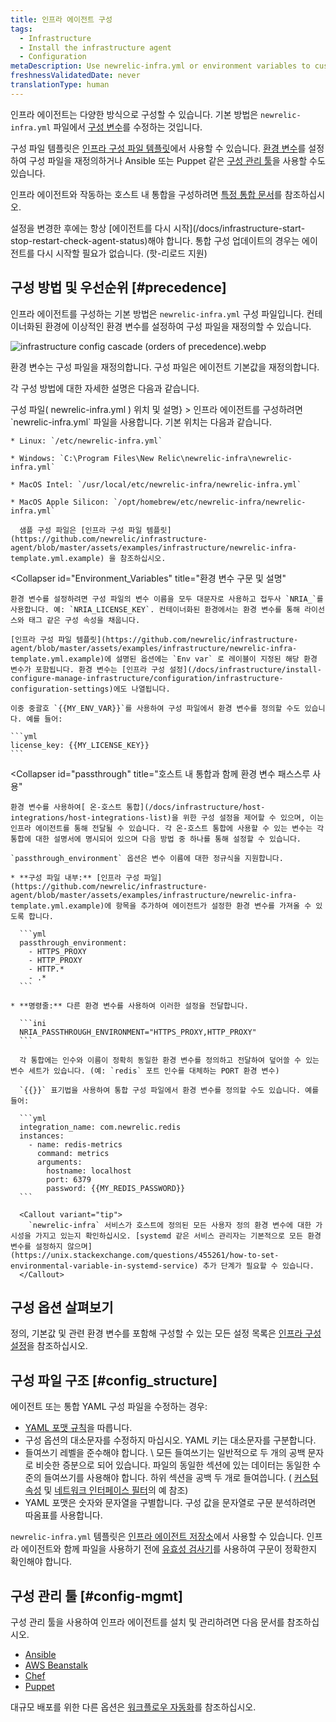 ```yaml
---
title: 인프라 에이전트 구성
tags:
  - Infrastructure
  - Install the infrastructure agent
  - Configuration
metaDescription: Use newrelic-infra.yml or environment variables to customize New Relic's infrastructure agent settings like license key or custom attributes.
freshnessValidatedDate: never
translationType: human
---
```



인프라 에이전트는 다양한 방식으로 구성할 수 있습니다. 기본 방법은 `newrelic-infra.yml` 파일에서 [구성 변수](/docs/infrastructure/install-configure-infrastructure/configuration/infrastructure-configuration-settings)를 수정하는 것입니다.

구성 파일 템플릿은 [인프라 구성 파일 템플릿](https://github.com/newrelic/infrastructure-agent/blob/master/assets/examples/infrastructure/newrelic-infra-template.yml.example)에서 사용할 수 있습니다. [환경 변수](#Environment_Variables)를 설정하여 구성 파일을 재정의하거나 Ansible 또는 Puppet 같은 [구성 관리 툴](#config-mgmt)을 사용할 수도 있습니다.

인프라 에이전트와 작동하는 호스트 내 통합을 구성하려면 [특정 통합 문서](/docs/integrations/host-integrations/get-started/introduction-host-integrations)를 참조하십시오.

<Callout variant="important">
  설정을 변경한 후에는 항상 [에이전트를 다시 시작](/docs/infrastructure-start-stop-restart-check-agent-status)해야 합니다. 통합 구성 업데이트의 경우는 에이전트를 다시 시작할 필요가 없습니다. (핫-리로드 지원)
</Callout>

## 구성 방법 및 우선순위 [#precedence]

인프라 에이전트를 구성하는 기본 방법은 `newrelic-infra.yml` 구성 파일입니다. 컨테이너화된 환경에 이상적인 환경 변수를 설정하여 구성 파일을 재정의할 수 있습니다.

<img
  title="infrastructure config cascade (orders of precedence).webp"
  alt="infrastructure config cascade (orders of precedence).webp"
  src={infrastructureCascadeConfig}
/>

<figcaption>
  환경 변수는 구성 파일을 재정의합니다. 구성 파일은 에이전트 기본값을 재정의합니다.
</figcaption>

각 구성 방법에 대한 자세한 설명은 다음과 같습니다.

<CollapserGroup>
  <Collapser
    id="config-file"
    title={<>구성 파일( <InlineCode>newrelic-infra.yml</InlineCode> ) 위치 및 설명</>}
  >
    인프라 에이전트를 구성하려면 `newrelic-infra.yml` 파일을 사용합니다. 기본 위치는 다음과 같습니다.

    * Linux: `/etc/newrelic-infra.yml`

    * Windows: `C:\Program Files\New Relic\newrelic-infra\newrelic-infra.yml`

    * MacOS Intel: `/usr/local/etc/newrelic-infra/newrelic-infra.yml`

    * MacOS Apple Silicon: `/opt/homebrew/etc/newrelic-infra/newrelic-infra.yml`

      샘플 구성 파일은 [인프라 구성 파일 템플릿](https://github.com/newrelic/infrastructure-agent/blob/master/assets/examples/infrastructure/newrelic-infra-template.yml.example) 을 참조하십시오.
  </Collapser>

  <Collapser
    id="Environment_Variables"
    title="환경 변수 구문 및 설명"
  >
    환경 변수를 설정하려면 구성 파일의 변수 이름을 모두 대문자로 사용하고 접두사 `NRIA_`를 사용합니다. 예: `NRIA_LICENSE_KEY`. 컨테이너화된 환경에서는 환경 변수를 통해 라이선스와 태그 같은 구성 속성을 채웁니다.

    [인프라 구성 파일 템플릿](https://github.com/newrelic/infrastructure-agent/blob/master/assets/examples/infrastructure/newrelic-infra-template.yml.example)에 설명된 옵션에는 `Env var` 로 레이블이 지정된 해당 환경 변수가 포함됩니다. 환경 변수는 [인프라 구성 설정](/docs/infrastructure/install-configure-manage-infrastructure/configuration/infrastructure-configuration-settings)에도 나열됩니다.

    이중 중괄호 `{{MY_ENV_VAR}}`를 사용하여 구성 파일에서 환경 변수를 정의할 수도 있습니다. 예를 들어:

    ```yml
    license_key: {{MY_LICENSE_KEY}}
    ```
  </Collapser>

  <Collapser
    id="passthrough"
    title="호스트 내 통합과 함께 환경 변수 패스스루 사용"
  >
    환경 변수를 사용하여[ 온-호스트 통합](/docs/infrastructure/host-integrations/host-integrations-list)을 위한 구성 설정을 제어할 수 있으며, 이는 인프라 에이전트를 통해 전달될 수 있습니다. 각 온-호스트 통합에 사용할 수 있는 변수는 각 통합에 대한 설명서에 명시되어 있으며 다음 방법 중 하나를 통해 설정할 수 있습니다.

    `passthrough_environment` 옵션은 변수 이름에 대한 정규식을 지원합니다.

    * **구성 파일 내부:** [인프라 구성 파일](https://github.com/newrelic/infrastructure-agent/blob/master/assets/examples/infrastructure/newrelic-infra-template.yml.example)에 항목을 추가하여 에이전트가 설정한 환경 변수를 가져올 수 있도록 합니다.

      ```yml
      passthrough_environment:
        - HTTPS_PROXY
        - HTTP_PROXY
        - HTTP.*
        - .* 
      ```

    * **명령줄:** 다른 환경 변수를 사용하여 이러한 설정을 전달합니다.

      ```ini
      NRIA_PASSTHROUGH_ENVIRONMENT="HTTPS_PROXY,HTTP_PROXY"
      ```

      각 통합에는 인수와 이름이 정확히 동일한 환경 변수를 정의하고 전달하여 덮어쓸 수 있는 변수 세트가 있습니다. (예: `redis` 포트 인수를 대체하는 PORT 환경 변수)

      `{{}}` 표기법을 사용하여 통합 구성 파일에서 환경 변수를 정의할 수도 있습니다. 예를 들어:

      ```yml
      integration_name: com.newrelic.redis
      instances:
        - name: redis-metrics
          command: metrics
          arguments:
            hostname: localhost
            port: 6379
            password: {{MY_REDIS_PASSWORD}}
      ```

      <Callout variant="tip">
        `newrelic-infra` 서비스가 호스트에 정의된 모든 사용자 정의 환경 변수에 대한 가시성을 가지고 있는지 확인하십시오. [systemd 같은 서비스 관리자는 기본적으로 모든 환경 변수를 설정하지 않으며](https://unix.stackexchange.com/questions/455261/how-to-set-environmental-variable-in-systemd-service) 추가 단계가 필요할 수 있습니다.
      </Callout>
  </Collapser>
</CollapserGroup>

## 구성 옵션 살펴보기

정의, 기본값 및 관련 환경 변수를 포함해 구성할 수 있는 모든 설정 목록은 [인프라 구성 설정](/docs/infrastructure/install-configure-infrastructure/configuration/infrastructure-configuration-settings)을 참조하십시오.

## 구성 파일 구조 [#config_structure]

에이전트 또는 통합 YAML 구성 파일을 수정하는 경우:

* [YAML 포맷 규칙](https://en.wikipedia.org/wiki/YAML)을 따릅니다.
* 구성 옵션의 대소문자를 수정하지 마십시오. YAML 키는 대소문자를 구분합니다.
* 들여쓰기 레벨을 준수해야 합니다. \\ 모든 들여쓰기는 일반적으로 두 개의 공백 문자로 비슷한 증분으로 되어 있습니다. 파일의 동일한 섹션에 있는 데이터는 동일한 수준의 들여쓰기를 사용해야 합니다. 하위 섹션을 공백 두 개로 들여씁니다. ( [커스텀 속성](/docs/infrastructure/install-configure-infrastructure/configuration/infrastructure-configuration-settings#custom-attributes) 및 [네트워크 인터페이스 필터](/docs/infrastructure/install-configure-infrastructure/configuration/infrastructure-configuration-settings#network-interface-filters)의 예 참조)
* YAML 포맷은 숫자와 문자열을 구별합니다. 구성 값을 문자열로 구문 분석하려면 따옴표를 사용합니다.

`newrelic-infra.yml` 템플릿은 [인프라 에이전트 저장소](https://github.com/newrelic/infrastructure-agent/blob/master/assets/examples/infrastructure/newrelic-infra-template.yml.example)에서 사용할 수 있습니다. 인프라 에이전트와 함께 파일을 사용하기 전에 [유효성 검사기](http://www.yamllint.com/)를 사용하여 구문이 정확한지 확인해야 합니다.

## 구성 관리 툴 [#config-mgmt]

구성 관리 툴을 사용하여 인프라 에이전트를 설치 및 관리하려면 다음 문서를 참조하십시오.

* [Ansible](/docs/infrastructure/new-relic-infrastructure/config-management-tools/configure-new-relic-infrastructure-using-ansible)
* [AWS Beanstalk](/docs/infrastructure/install-infrastructure-agent/config-management-tools/configure-infrastructure-agent-aws-elastic-beanstalk)
* [Chef](/docs/infrastructure/new-relic-infrastructure/config-management-tools/configure-new-relic-infrastructure-using-chef)
* [Puppet](/docs/infrastructure/new-relic-infrastructure/config-management-tools/configure-new-relic-infrastructure-puppet)

대규모 배포를 위한 다른 옵션은 [워크플로우 자동화](https://developer.newrelic.com/automate-workflows)를 참조하십시오.